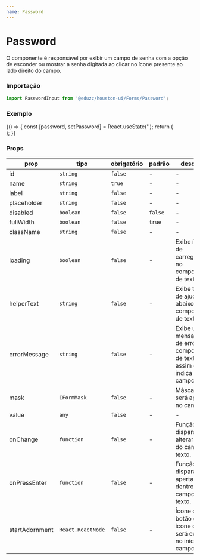```yaml
---
name: Password
---
```




# Password

O componente é responsável por exibir um campo de senha com a opção de esconder ou mostrar a senha digitada ao clicar no ícone
presente ao lado direito do campo.

### Importação

```js
import PasswordInput from '@eduzz/houston-ui/Forms/Password';
```

### Exemplo

<Playground>
  {() => {
    const [password, setPassword] = React.useState('');
    return (
      <div style={{ display: 'flex', flexDirection: 'column', flexWrap: 'wrap', gap: 16 }}>
        <PasswordInput label='Senha' value={password} onChange={setPassword} />
        <PasswordInput label='Senha' placeholder='Digite sua senha' value={password} onChange={setPassword} />
        <PasswordInput label='Senha (Desabilitado)' disabled value='123123' />
        <PasswordInput
          label='Senha'
          helperText='Um exemplo de texto de ajuda'
          value={password}
          onChange={setPassword}
        />
        <PasswordInput label='Senha' errorMessage='Campo obrigatório' value={password} onChange={setPassword} />
      </div>
    );
  }}
</Playground>

### Props

| prop           | tipo              | obrigatório | padrão  | descrição                                                                           |
| -------------- | ----------------- | ----------- | ------- | ----------------------------------------------------------------------------------- |
| id             | `string`          | `false`     | -       | -                                                                                   |
| name           | `string`          | `true`      | -       | -                                                                                   |
| label          | `string`          | `false`     | -       | -                                                                                   |
| placeholder    | `string`          | `false`     | -       | -                                                                                   |
| disabled       | `boolean`         | `false`     | `false` | -                                                                                   |
| fullWidth      | `boolean`         | `false`     | `true`  | -                                                                                   |
| className      | `string`          | `false`     | -       | -                                                                                   |
| loading        | `boolean`         | `false`     | -       | Exibe ícone de carregamento no componente de texto.                                 |
| helperText     | `string`          | `false`     | -       | Exibe texto de ajuda abaixo do componente de texto.                                 |
| errorMessage   | `string`          | `false`     | -       | Exibe uma mensagem de erro no componente de texto, assim como indica erro no campo. |
| mask           | `IFormMask`       | `false`     | -       | Máscara que será aplicada no campo.                                                 |
| value          | `any`             | `false`     | -       | -                                                                                   |
| onChange       | `function`        | `false`     | -       | Função disparada ao alterar o valor do campo de texto.                              |
| onPressEnter   | `function`        | `false`     | -       | Função disparada ao apertar Enter dentro do campo de texto.                         |
| startAdornment | `React.ReactNode` | `false`     | -       | Ícone ou botão com ícone que será exibido no início do campo.                       |
